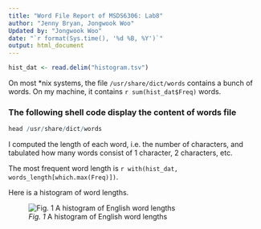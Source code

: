 ```yaml
---
title: "Word File Report of MSDS6306: Lab8"
author: "Jenny Bryan, Jongwook Woo"
Updated by: "Jongwook Woo"
date: "`r format(Sys.time(), '%d %B, %Y')`"
output: html_document
---
```



```r
hist_dat <- read.delim("histogram.tsv")
```

On most *nix systems, the file `/usr/share/dict/words` contains a bunch of words. On my machine, it contains `r sum(hist_dat$Freq)` words.

### The following shell code display the content of words file
```r
head /usr/share/dict/words
```

I computed the length of each word, i.e. the number of characters, and tabulated how many words consist of 1 character, 2 characters, etc.

The most frequent word length is `r with(hist_dat, words_length[which.max(Freq)])`.

Here is a histogram of word lengths.

![*Fig. 1* A histogram of English word lengths](histogram.png)
